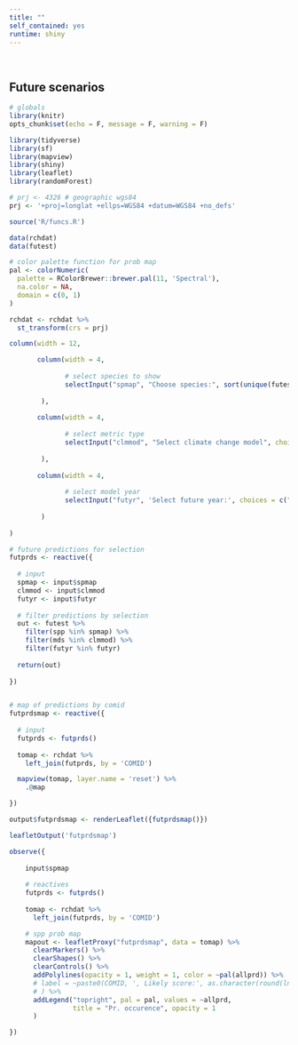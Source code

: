 ```yaml
---
title: ""
self_contained: yes
runtime: shiny
---
```


<br>

## Future scenarios {.tabset}

```r
# globals
library(knitr)
opts_chunk$set(echo = F, message = F, warning = F)

library(tidyverse)
library(sf)
library(mapview)
library(shiny)
library(leaflet)
library(randomForest)

# prj <- 4326 # geographic wgs84
prj <- '+proj=longlat +ellps=WGS84 +datum=WGS84 +no_defs'

source('R/funcs.R')

data(rchdat)
data(futest)

# color palette function for prob map
pal <- colorNumeric(
  palette = RColorBrewer::brewer.pal(11, 'Spectral'),
  na.color = NA,
  domain = c(0, 1)
)

rchdat <- rchdat %>% 
  st_transform(crs = prj)
```

```r
column(width = 12,

       column(width = 4, 
              
              # select species to show
              selectInput("spmap", "Choose species:", sort(unique(futest$spp)))
                
        ), 
       
       column(width = 4,
              
              # select metric type
              selectInput("clmmod", "Select climate change model", choices = list(CanESM2 = 'CanESM2', CCSM4 = 'CCSM4', MIROC5 = 'MIROC5'))
       
        ),
       
       column(width = 4, 
              
              # select model year  
              selectInput("futyr", 'Select future year:', choices = c("2040" = 'dt1', "2100" = 'dt2'))
              
        )
       
)
```

```r
# future predictions for selection
futprds <- reactive({
  
  # input
  spmap <- input$spmap
  clmmod <- input$clmmod
  futyr <- input$futyr
  
  # filter predictions by selection
  out <- futest %>% 
    filter(spp %in% spmap) %>% 
    filter(mds %in% clmmod) %>% 
    filter(futyr %in% futyr)
  
  return(out)
  
})


# map of predictions by comid 
futprdsmap <- reactive({
  
  # input
  futprds <- futprds()
  
  tomap <- rchdat %>% 
    left_join(futprds, by = 'COMID')

  mapview(tomap, layer.name = 'reset') %>% 
    .@map

})
```

```r
output$futprdsmap <- renderLeaflet({futprdsmap()})
```
```r
leafletOutput('futprdsmap')

observe({
    
    input$spmap
    
    # reactives
    futprds <- futprds()
  
    tomap <- rchdat %>% 
      left_join(futprds, by = 'COMID')

    # spp prob map
    mapout <- leafletProxy("futprdsmap", data = tomap) %>%
      clearMarkers() %>%
      clearShapes() %>%
      clearControls() %>%
      addPolylines(opacity = 1, weight = 1, color = ~pal(allprd)) %>% 
      # label = ~paste0(COMID, ', Likely score:', as.character(round(lns, 2)))
      # ) %>%
      addLegend("topright", pal = pal, values = ~allprd,
                title = "Pr. occurence", opacity = 1
      )

})
  
```